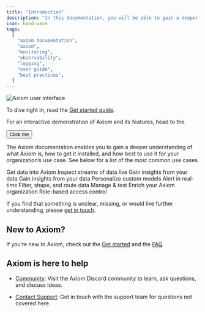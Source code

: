 ```yaml
---
title: "Introduction"
description: "In this documentation, you will be able to gain a deeper understanding of what Axiom is, how to get it installed, and how best to use it for your organization’s use case."
icon: hand-wave
tags:
  [
    "axiom documentation",
    "axiom",
    "monitoring",
    "observability",
    "logging",
    "user guide",
    "best practices",
  ]
---
```


<script src="https://js.navattic.com/embeds.js" async></script>

<Frame caption="Axiom user interface">
  <img src="/doc-assets/intro.png" alt="Axiom user interface" />
</Frame>

To dive right in, read the [Get started guide](/getting-started-guide/getting-started).

For an interactive demonstration of Axiom and its features, head to the.

<button data-navattic-open="https://capture.navattic.com/cm5x5fmbx000803kycyv58wky" data-navattic-title="Introduction to Axiom">
  Click me
</button>

The Axiom documentation enables you to gain a deeper understanding of what Axiom is, how to get it installed, and how best to use it for your organization’s use case. See below for a list of the most common use cases.

<CardGroup cols={2}>
  <Card
    title="Send data"
    icon="paper-plane"
    href="/send-data"
  >
    Get data into Axiom
  </Card>
  <Card
    title="Stream data"
    icon="screencast"
    href="/query-data/stream"
  >
    Inspect streams of data live
  </Card>
  <Card
    title="Analyze data"
    icon="server"
    href="/query-data/datasets"
  >
    Gain insights from your data
  </Card>
  <Card
    title="Explore data"
    icon="magnifying-glass"
    href="/query-data/explore"
  >
    Gain insights from your data
  </Card>
  <Card
    title="Create dashboards"
    icon="chart-column"
    href="/dashboards"
  >
    Personalize custom models
  </Card>
  <Card
    title="Monitor data"
    icon="desktop"
    href="/monitor-data"
  >
    Alert in real-time
  </Card>
  <Card
    title="Process data"
    icon="arrow-progress"
    href="/process-data"
  >
    Filter, shape, and route data
  </Card>
  <Card
    title="Axiom CLI"
    icon="square-terminal"
    href="/reference/cli"
  >
    Manage & test
  </Card>
  <Card
    title="Apps and integrations"
    icon="plug"
    href="/apps"
  >
    Enrich your Axiom organization
  </Card>
  <Card
    title="Roles"
    icon="users"
    href="/reference/settings"
  >
    Role-based access control
  </Card>
</CardGroup>

If you find that something is unclear, missing, or would like further understanding, please [get in touch](https://axiom.co/contact).

## New to Axiom?

If you’re new to Axiom, check out the [Get started](/getting-started-guide/getting-started) and the [FAQ](/get-help/faq).

## Axiom is here to help

- [Community](https://axiom.co/discord): Visit the Axiom Discord community to learn, ask questions, and discuss ideas.

- [Contact Support](https://axiom.co/contact): Get in touch with the support team for questions not covered here.
